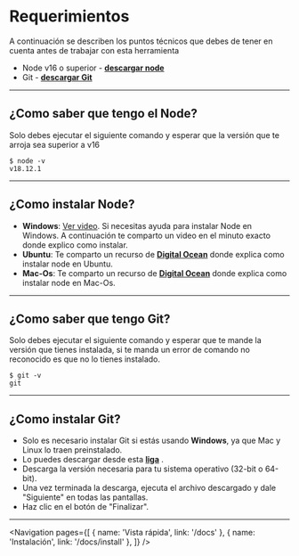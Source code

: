 
# Requerimientos

A continuación se describen los puntos técnicos que debes de tener en cuenta antes de trabajar con esta herramienta

-   Node v16 o superior - **[descargar node](https://nodejs.org/es/download/)**
-   Git - **[descargar Git](https://git-scm.com/download/win)**

---

## ¿Como saber que tengo el Node?

Solo debes ejecutar el siguiente comando y esperar que la versión que te arroja sea superior a v16

```shell
$ node -v
v18.12.1
```

---

## ¿Como instalar Node?

-   **Windows**: [Ver video](https://youtu.be/xRXHQlqA3Ak?t=376). Si necesitas ayuda para instalar Node en Windows. A continuación te comparto un video en el minuto exacto donde explico como instalar.
-   **Ubuntu**: Te comparto un recurso de **[Digital Ocean](https://www.digitalocean.com/community/tutorials/how-to-install-node-js-on-ubuntu-20-04-es)** donde explica como instalar node en Ubuntu.
-   **Mac-Os**: Te comparto un recurso de **[Digital Ocean](https://www.digitalocean.com/community/tutorials/how-to-install-node-js-and-create-a-local-development-environment-on-macos)** donde explica como instalar node en Mac-Os.

---

## ¿Como saber que tengo Git?

Solo debes ejecutar el siguiente comando y esperar que te mande la versión que tienes instalada, si te manda un error de comando no reconocido es que no lo tienes instalado.

```shell
$ git -v
git
```

---

## ¿Como instalar Git?

-   Solo es necesario instalar Git si estás usando **Windows**, ya que Mac y Linux lo traen preinstalado.
-   Lo puedes descargar desde esta **[liga](https://git-scm.com/download/win)** .
-   Descarga la versión necesaria para tu sistema operativo (32-bit o 64-bit).
-   Una vez terminada la descarga, ejecuta el archivo descargado y dale "Siguiente" en todas las pantallas.
-   Haz clic en el botón de "Finalizar".

---

<Navigation
    pages={[
        { name: 'Vista rápida', link: '/docs' },
        { name: 'Instalación', link: '/docs/install' },
    ]}
/>
